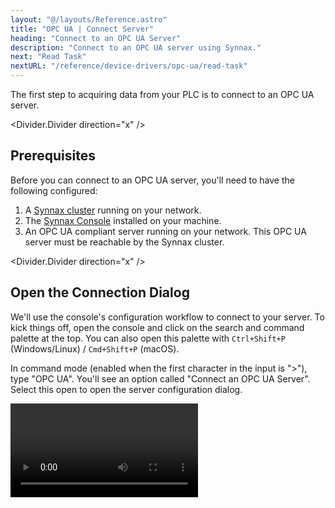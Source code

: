 ```yaml
---
layout: "@/layouts/Reference.astro"
title: "OPC UA | Connect Server"
heading: "Connect to an OPC UA Server"
description: "Connect to an OPC UA server using Synnax."
next: "Read Task"
nextURL: "/reference/device-drivers/opc-ua/read-task"
---
```



The first step to acquiring data from your PLC is to connect to an OPC UA server.

<Divider.Divider direction="x" />

## Prerequisites

Before you can connect to an OPC UA server, you'll need to have the following
configured:

1. A [Synnax cluster](/reference/cluster/quick-start) running on your network.
2. The [Synnax Console](/reference/console/get-started) installed on your machine.
3. An OPC UA compliant server running on your network. This OPC UA server must be
   reachable by the Synnax cluster.

<Divider.Divider direction="x" />

## <StepText level="h2" step={1}> Open the Connection Dialog </StepText>

We'll use the console's configuration workflow to connect to your server. To kick things
off, open the console and click on the search and command palette at the top. You can
also open this palette with `Ctrl+Shift+P` (Windows/Linux) / `Cmd+Shift+P` (macOS).

In command mode (enabled when the first character in the input is ">"), type "OPC UA".
You'll see an option called "Connect an OPC UA Server". Select this open to open the
server configuration dialog.

<Video client:only="react" id="device-drivers/opc-ua/connect-server/open-modal" />

<Divider.Divider direction="x" />

## <StepText level="h2" step={2}> Configure the Connection </StepText>

The dialog will prompt you to enter the connection parameters to your server. Here's a
reference for each of the fields you'll need to fill:

<Table>
  <thead>
    <tr>
      <th>Field</th>
      <th>Description</th>
    </tr>
  </thead>
  <tbody>
    <tr>
      <td>Name</td>
      <td>
        A name for your server. We'll use this to identify and manage the server in the
        console.
      </td>
    </tr>
    <tr>
      <td>Endpoint</td>
      <td>
        The endpoint URL for your server. This should be it's reachable address on the
        network, and typically begins with `opc.tcp://`.
      </td>
    </tr>
    <tr>
      <td>Username</td>
      <td>
        The username to use when connecting to the server. This is optional and can be
        left blank.
      </td>
    </tr>
    <tr>
      <td>Password</td>
      <td>
        The password to use when connecting to the server. This is optional and can be
        left blank.
      </td>
    </tr>
    <tr>
      <td>Security Mode</td>
      <td>
        The security mode to use when connecting to the server. This should match the
        security mode configured on the server: - **None**: No security is applied. -
        **Sign**: Messages are signed but not encrypted. Requires authentication but
        does not guarantee confidentiality. - **SignAndEncrypt**: Messages are signed
        and encrypted, ensuring authenticity and confidentiality.
      </td>
    </tr>
    <tr>
      <td>Security Policy</td>
      <td>
        The security policy to use when connecting to the server. This should match the
        security policy configured on the server: - **None**: No security is applied. -
        **Basic128Rsa15**: Basic 128-bit encryption using RSA-15. - **Basic256**: Basic
        256-bit encryption. - **Basic256Sha256**: Basic 256-bit encryption with SHA-256.
        - **Aes128Sha256RsaOaep**: 128-bit AES encryption with SHA-256 and RSA OAEP. -
        **Aes256Sha256RsaPss**: 256-bit AES encryption with SHA-256 and RSA PSS.
      </td>
    </tr>
  </tbody>
</Table>

<Divider.Divider direction="x" />

## <StepText level="h2" step={3}> Save the Connection </StepText>

You can use the "Test Connection" button to verify that the server is connected to the
Synnax cluster. When you are ready to connect the server, click "Save".

<Video client:only="react" id="device-drivers/opc-ua/connect-server/save" />

<Divider.Divider direction="x" />

## Next Steps

Now that you're connected to your server, it's time to set up data acquisition tasks. We
recommend starting with the [Read Task](/reference/device-drivers/opc-ua/read-task) to
read data from your server.
